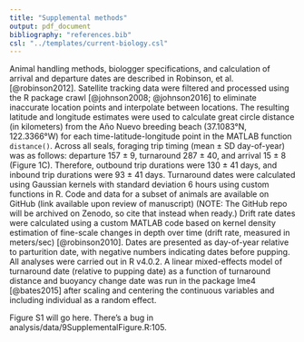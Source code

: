 ```yaml
---
title: "Supplemental methods"
output: pdf_document
bibliography: "references.bib"
csl: "../templates/current-biology.csl" 
---
```


Animal handling methods, biologger specifications, and calculation of arrival and departure dates are described in Robinson, et al. [@robinson2012]. Satellite tracking data were filtered and processed using the R package crawl [@johnson2008; @johnson2016] to eliminate inaccurate location points and interpolate between locations. The resulting latitude and longitude estimates were used to calculate great circle distance (in kilometers) from the Año Nuevo breeding beach (37.1083°N, 122.3366°W) for each time-latitude-longitude point in the MATLAB function `distance()`. Across all seals, foraging trip timing (mean ± SD day-of-year) was as follows: departure 157 ± 9, turnaround 287 ± 40, and arrival 15 ± 8 (Figure 1C). Therefore, outbound trip durations were 130 ± 41 days, and inbound trip durations were 93 ± 41 days. Turnaround dates were calculated using Gaussian kernels with standard deviation 6 hours using custom functions in R. Code and data for a subset of animals are available on GitHub (link available upon review of manuscript) (NOTE: The GitHub repo will be archived on Zenodo, so cite that instead when ready.) Drift rate dates were calculated using a custom MATLAB code based on kernel density estimation of fine-scale changes in depth over time (drift rate, measured in meters/sec) [@robinson2010]. Dates are presented as day-of-year relative to parturition date, with negative numbers indicating dates before pupping. All analyses were carried out in R v4.0.2. A linear mixed-effects model of turnaround date (relative to pupping date) as a function of turnaround distance and buoyancy change date was run in the package lme4 [@bates2015] after scaling and centering the continuous variables and including individual as a random effect.

Figure S1 will go here. There's a bug in analysis/data/9SupplementalFigure.R:105.
